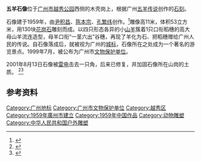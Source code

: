 {{文物保护单位
| 级别 = 市县级
| 省名 = 广东省
| 市/县名 = 广州市
| 图片 = [[File:Guangzhou_Wuyang_Shixiang_2013.09.14_11-27-06.jpg|180px]]
| 名称 = 五羊石像
| 编号 = 5-26
| 分类 = 近现代重要史迹及代表性建筑
| 所在 = [[广州市|广州市]][[越秀区|越秀区]]
| 时代 = 1959年
| 登录 = 1999年
}}
'''五羊石像'''位于[[广州市|广州市]][[越秀公园|越秀公园]]西侧的木壳岗上，根据广州[[五羊传说|五羊传说]]创作的[[石刻|石刻]]。

石像建于1959年，由[[尹积昌|尹积昌]]、[[陈本宗|陈本宗]]、[[孔繁纬|孔繁纬]]创作。<ref>{{cite web|title=五羊像作者重访五羊像-新闻频道-和讯网|url=http://news.hexun.com/2015-03-05/173745259.html|access-date=2015-11-27|archive-url=https://web.archive.org/web/20151208164242/http://news.hexun.com/2015-03-05/173745259.html|archive-date=2015-12-08|dead-url=yes}}</ref>雕像高11米，体积53立方米，用130块[[花岗石|花岗石]]雕刻而成。以四只形态各异的小[[山羊|山羊]]簇着1只口衔稻穗的高大母山羊流连造型，母羊口衔“一茎六出”谷穗，再现了羊化为石、把稻穗赠给广州人民的传说。自石像落成后，就被视为广州的[[地标|城标]]，石像所在之处成为一个著名的游览景点。1999年7月，被公布为广州市[[文物保护单位|文物保护单位]]。

2001年8月13日石像被[[雷电|雷电]]击去一只角，后来已修复，并加固石像所在山岗的土质。 <ref>{{cite web|title=广州市标志性雕塑五羊雕像头羊遭雷击折角(图)|url=http://news.sohu.com/10/12/news146261210.shtml|accessdate=2015-11-27|archive-date=2020-11-03|archive-url=https://web.archive.org/web/20201103145641/http://news.sohu.com/10/12/news146261210.shtml|dead-url=no}}</ref><ref>{{cite web|title=护五羊石像　250支钢筋打进越秀山|url=http://www.ycwb.com/gb/content/2005-09/08/content_978939.htm|accessdate=2015-11-27|archive-url=https://web.archive.org/web/20120504004906/http://www.ycwb.com/gb/content/2005-09/08/content_978939.htm|archive-date=2012-05-04|dead-url=yes}}</ref>
==参考资料==
{{reflist}}
{{commonscat|Five-Ram Sculpture}}
{{coord|23|8|26.43|N|113|15|27.78|E|display=title|region:CH_type}}


{{广州|state=expanded}}
[[Category:广州地标|Category:广州地标]]
[[Category:广州市文物保护单位|Category:广州市文物保护单位]]
[[Category:越秀区|Category:越秀区]]
[[Category:1959年廣州市建立|Category:1959年廣州市建立]]
[[Category:1959年中国作品|Category:1959年中国作品]]
[[Category:动物雕塑|Category:动物雕塑]]
[[Category:中华人民共和国户外雕塑|Category:中华人民共和国户外雕塑]]